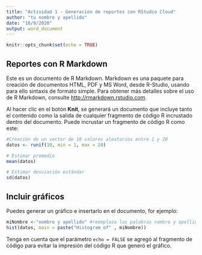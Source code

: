 ```yaml
---
title: "Actividad 1 - Generación de reportes con RStudio Cloud"
author: "tu nombre y apellido"
date: "16/9/2020"
output: word_document
---
```


```r
knitr::opts_chunk$set(echo = TRUE)
```

## Reportes con R Markdown

Este es un documento de R Markdown. Markdown es una paquete para creación de documentos HTML, PDF y MS Word, desde R-Studio, usando para ello sintaxis de formato simple. Para obtener más detalles sobre el uso de R Markdown, consulte <http://rmarkdown.rstudio.com>.

Al hacer clic en el botón **Knit**, se generará un documento que incluye tanto el contenido como la salida de cualquier fragmento de código R incrustado dentro del documento. Puede incrustar un fragmento de código R como este:

```r
#Creación de un vector de 10 valores aleatorios entre 1 y 20
datos <- runif(10, min = 1, max = 20)

# Estimar promedio
mean(datos)

# Estimar desviación estándar
sd(datos)
```

## Incluir gráficos

Puedes generar un gráfico e insertarlo en el documento, for ejemplo:

```r
miNombre <-"nombre y apellido" #reemplaza las palabras nombre y apellido con tus nombre completo 
hist(datos, main = paste("Histogram of" , miNombre))
```

Tenga en cuenta que el parámetro `echo = FALSE` se agregó al fragmento de código para evitar la impresión del código R que generó el gráfico.
